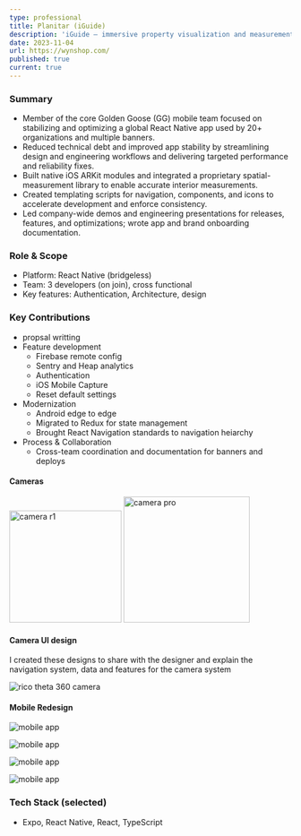 ```yaml
---
type: professional
title: Planitar (iGuide)
description: 'iGuide — immersive property visualization and measurement platform offering 3D tours, accurate floor plans, and detailed spatial data for real estate and property management.'
date: 2023-11-04
url: https://wynshop.com/
published: true
current: true
---
```


### Summary

- Member of the core Golden Goose (GG) mobile team focused on stabilizing and optimizing a global React Native app used by 20+ organizations and multiple banners.
- Reduced technical debt and improved app stability by streamlining design and engineering workflows and delivering targeted performance and reliability fixes.
- Built native iOS ARKit modules and integrated a proprietary spatial-measurement library to enable accurate interior measurements.
- Created templating scripts for navigation, components, and icons to accelerate development and enforce consistency.
- Led company-wide demos and engineering presentations for releases, features, and optimizations; wrote app and brand onboarding documentation.

### Role & Scope

- Platform: React Native (bridgeless)
- Team: 3 developers (on join), cross functional
- Key features: Authentication, Architecture, design

### Key Contributions

- propsal writting
- Feature development
  - Firebase remote config
  - Sentry and Heap analytics
  - Authentication
  - iOS Mobile Capture
  - Reset default settings
- Modernization
  - Android edge to edge
  - Migrated to Redux for state management
  - Brought React Navigation standards to navigation heiarchy
- Process & Collaboration
  - Cross-team coordination and documentation for banners and deploys

#### Cameras

<div
  style={{
    display: 'flex',
    flexDirection: 'row',
    gap: '16px',
    justifyContent: 'space-between',
    alignItems: 'center',
  }}
>
  <img src='/planitar/planix-r1.png' alt='camera r1' width='200' />
  <img src='/planitar/planix-pro.png' alt='camera pro' width='225' />
</div>

#### Camera UI design

I created these designs to share with the designer and explain the navigation system, data and features for the camera system

![rico theta 360 camera](/planitar/rico-theta.png)

#### Mobile Redesign

![mobile app](/planitar/banner.png)

![mobile app](/planitar/home-nav.png)

![mobile app](/planitar/project.png)

![mobile app](/planitar/devices.png)

### Tech Stack (selected)

- Expo, React Native, React, TypeScript
